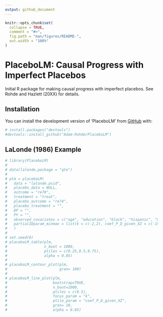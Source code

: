 ```yaml
---
output: github_document
---
```



```r
knitr::opts_chunk$set(
  collapse = TRUE,
  comment = "#>",
  fig.path = "man/figures/README-",
  out.width = "100%"
)
```

# PlaceboLM: Causal Progress with Imperfect Placebos

<!-- badges: start -->
<!-- badges: end -->

Initial R package for making causal progress with imperfect placebos. See Rohde and Hazlett (20XX) for details.

## Installation

You can install the development version of 'PlaceboLM' from [GitHub](https://github.com/) with:

``` r
# install.packages("devtools")
#devtools::install_github("Adam-Rohde/PlaceboLM")
```

## LaLonde (1986) Example 



```r
# library(PlaceboLM)
# 
# data(lalonde,package = "qte")
# 
# plm = placeboLM(
#   data = "lalonde.psid",
#   placebo_data = NULL,
#   outcome = "re78",
#   treatment = "treat",
#   placebo_outcome = "re74",
#   placebo_treatment = "",
#   DP = "",
#   PY = "",
#   observed_covariates = c("age", "education", "black", "hispanic", "married", "nodegree"),
#   partialIDparam_minmax = list(k = c(-2,2), coef_P_D_given_XZ = c(-15000,15000))
#   )
# 
# set.seed(0)
# placeboLM_table(plm,
#                 n_boot = 1000,
#                 ptiles = c(0.25,0.5,0.75),
#                 alpha = 0.05)
# 
# placeboLM_contour_plot(plm,
#                        gran= 100)
# 
# placeboLM_line_plot(plm,
#                     bootstrap=TRUE,
#                     n_boot=1000,
#                     ptiles = c(0.5),
#                     focus_param = "k",
#                     ptile_param = "coef_P_D_given_XZ",
#                     gran= 10,
#                     alpha = 0.05)

```


